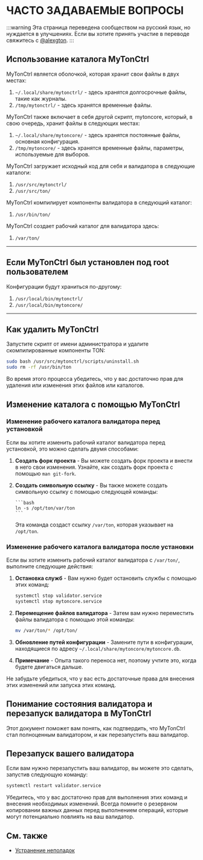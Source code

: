 # ЧАСТО ЗАДАВАЕМЫЕ ВОПРОСЫ

:::warning
Эта страница переведена сообществом на русский язык, но нуждается в улучшениях. Если вы хотите принять участие в переводе свяжитесь с [@alexgton](https://t.me/alexgton).
:::

## Использование каталога MyTonCtrl

MyTonCtrl является оболочкой, которая хранит свои файлы в двух местах:

1. `~/.local/share/mytonctrl/` - здесь хранятся долгосрочные файлы, такие как журналы.
2. `/tmp/mytonctrl/` - здесь хранятся временные файлы.

MyTonCtrl также включает в себя другой скрипт, mytoncore, который, в свою очередь, хранит файлы в следующих местах:

1. `~/.local/share/mytoncore/` - здесь хранятся постоянные файлы, основная конфигурация.
2. `/tmp/mytoncore/` - здесь хранятся временные файлы, параметры, используемые для выборов.

MyTonCtrl загружает исходный код для себя и валидатора в следующие каталоги:

1. `/usr/src/mytonctrl/`
2. `/usr/src/ton/`

MyTonCtrl компилирует компоненты валидатора в следующий каталог:

1. `/usr/bin/ton/`

MyTonCtrl создает рабочий каталог для валидатора здесь:

1. `/var/ton/`

---

## Если MyTonCtrl был установлен под root пользователем

Конфигурации будут храниться по-другому:

1. `/usr/local/bin/mytonctrl/`
2. `/usr/local/bin/mytoncore/`

---

## Как удалить MyTonCtrl

Запустите скрипт от имени администратора и удалите скомпилированные компоненты TON:

```bash
sudo bash /usr/src/mytonctrl/scripts/uninstall.sh
sudo rm -rf /usr/bin/ton
```

Во время этого процесса убедитесь, что у вас достаточно прав для удаления или изменения этих файлов или каталогов.

## Изменение каталога с помощью MyTonCtrl

### Изменение рабочего каталога валидатора перед установкой

Если вы хотите изменить рабочий каталог валидатора перед установкой, это можно сделать двумя способами:

1. **Создать форк проекта** - Вы можете создать форк проекта и внести в него свои изменения. Узнайте, как создать форк проекта с помощью `man git-fork`.
2. **Создать символьную ссылку** - Вы также можете создать символьную ссылку с помощью следующей команды:

   ````
   ```bash
   ln -s /opt/ton/var/ton
   ```
   ````

   Эта команда создаст ссылку `/var/ton`, которая указывает на `/opt/ton`.

### Изменение рабочего каталога валидатора после установки

Если вы хотите изменить рабочий каталог валидатора с `/var/ton/`, выполните следующие действия:

1. **Остановка служб** - Вам нужно будет остановить службы с помощью этих команд:

   ```bash
   systemctl stop validator.service
   systemctl stop mytoncore.service
   ```

2. **Перемещение файлов валидатора** - Затем вам нужно переместить файлы валидатора с помощью этой команды:

   ```bash
   mv /var/ton/* /opt/ton/
   ```

3. **Обновление путей конфигурации** - Замените пути в конфигурации, находящиеся по адресу `~/.local/share/mytoncore/mytoncore.db`.

4. **Примечание** - Опыта такого переноса нет, поэтому учтите это, когда будете двигаться дальше.

Не забудьте убедиться, что у вас есть достаточные права для внесения этих изменений или запуска этих команд.

## Понимание состояния валидатора и перезапуск валидатора в MyTonCtrl

Этот документ поможет вам понять, как подтвердить, что MyTonCtrl стал полноценным валидатором, и как перезапустить ваш валидатор.

## Перезапуск вашего валидатора

Если вам нужно перезапустить ваш валидатор, вы можете это сделать, запустив следующую команду:

```bash
systemctl restart validator.service
```

Убедитесь, что у вас достаточно прав для выполнения этих команд и внесения необходимых изменений. Всегда помните о резервном копировании важных данных перед выполнением операций, которые могут потенциально повлиять на ваш валидатор.

## См. также

- [Устранение неполадок](/v3/guidelines/nodes/nodes-troubleshooting)
